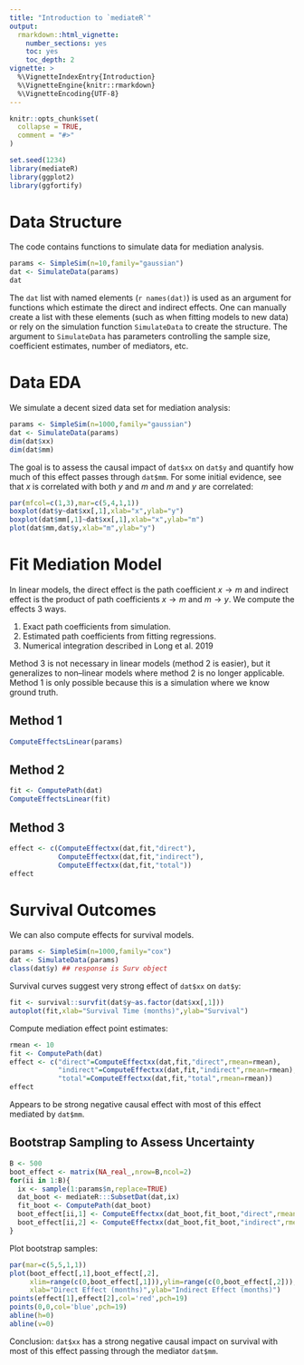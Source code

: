 ```yaml
---
title: "Introduction to `mediateR`"
output: 
  rmarkdown::html_vignette:
    number_sections: yes
    toc: yes
    toc_depth: 2
vignette: >
  %\VignetteIndexEntry{Introduction}
  %\VignetteEngine{knitr::rmarkdown}
  %\VignetteEncoding{UTF-8}
---
```


```r
knitr::opts_chunk$set(
  collapse = TRUE,
  comment = "#>"
)
```

```r
set.seed(1234)
library(mediateR)
library(ggplot2)
library(ggfortify)
```


# Data Structure

The code contains functions to simulate data for mediation analysis.

```r
params <- SimpleSim(n=10,family="gaussian")
dat <- SimulateData(params)
dat
```


The `dat` list with named elements (`r names(dat)`) is used as an argument for functions which estimate the direct and indirect effects. One can manually create a list with these elements (such as when fitting models to new data) or rely on the simulation function `SimulateData` to create the structure. The argument to `SimulateData` has parameters controlling the sample size, coefficient estimates, number of mediators, etc.

# Data EDA

We simulate a decent sized data set for mediation analysis:

```r
params <- SimpleSim(n=1000,family="gaussian")
dat <- SimulateData(params)
dim(dat$xx)
dim(dat$mm)
```

The goal is to assess the causal impact of `dat$xx` on `dat$y` and quantify how much of this effect passes through `dat$mm`. For some initial evidence, see that $x$ is correlated with both $y$ and $m$ and $m$ and $y$ are correlated:

```r
par(mfcol=c(1,3),mar=c(5,4,1,1))
boxplot(dat$y~dat$xx[,1],xlab="x",ylab="y")
boxplot(dat$mm[,1]~dat$xx[,1],xlab="x",ylab="m")
plot(dat$mm,dat$y,xlab="m",ylab="y")
```


# Fit Mediation Model

In linear models, the direct effect is the path coefficient $x \rightarrow m$ and indirect effect is the product of path coefficients $x\rightarrow m$ and $m \rightarrow y$. We compute the effects 3 ways.

1. Exact path coefficients from simulation.
2. Estimated path coefficients from fitting regressions.
3. Numerical integration described in Long et al. 2019

Method 3 is not necessary in linear models (method 2 is easier), but it generalizes to non--linear models where method 2 is no longer applicable. Method 1 is only possible because this is a simulation where we know ground truth.

## Method 1

```r
ComputeEffectsLinear(params)
```

## Method 2

```r
fit <- ComputePath(dat)
ComputeEffectsLinear(fit)
```


## Method 3

```r
effect <- c(ComputeEffectxx(dat,fit,"direct"),
            ComputeEffectxx(dat,fit,"indirect"),
            ComputeEffectxx(dat,fit,"total"))
effect
```


# Survival Outcomes

We can also compute effects for survival models.

```r
params <- SimpleSim(n=1000,family="cox")
dat <- SimulateData(params)
class(dat$y) ## response is Surv object
```


Survival curves suggest very strong effect of `dat$xx` on `dat$y`:

```r
fit <- survival::survfit(dat$y~as.factor(dat$xx[,1]))
autoplot(fit,xlab="Survival Time (months)",ylab="Survival")
```

Compute mediation effect point estimates:

```r
rmean <- 10
fit <- ComputePath(dat)
effect <- c("direct"=ComputeEffectxx(dat,fit,"direct",rmean=rmean),
            "indirect"=ComputeEffectxx(dat,fit,"indirect",rmean=rmean),
            "total"=ComputeEffectxx(dat,fit,"total",rmean=rmean))
effect
```

Appears to be strong negative causal effect with most of this effect mediated by `dat$mm`.

## Bootstrap Sampling to Assess Uncertainty

```r
B <- 500
boot_effect <- matrix(NA_real_,nrow=B,ncol=2)
for(ii in 1:B){
  ix <- sample(1:params$n,replace=TRUE)
  dat_boot <- mediateR:::SubsetDat(dat,ix)
  fit_boot <- ComputePath(dat_boot)
  boot_effect[ii,1] <- ComputeEffectxx(dat_boot,fit_boot,"direct",rmean=rmean)
  boot_effect[ii,2] <- ComputeEffectxx(dat_boot,fit_boot,"indirect",rmean=rmean)
}
```

Plot bootstrap samples:

```r
par(mar=c(5,5,1,1))
plot(boot_effect[,1],boot_effect[,2],
     xlim=range(c(0,boot_effect[,1])),ylim=range(c(0,boot_effect[,2])),
     xlab="Direct Effect (months)",ylab="Indirect Effect (months)")
points(effect[1],effect[2],col='red',pch=19)
points(0,0,col='blue',pch=19)
abline(h=0)
abline(v=0)
```

Conclusion: `dat$xx` has a strong negative causal impact on survival with most of this effect passing through the mediator `dat$mm`.




